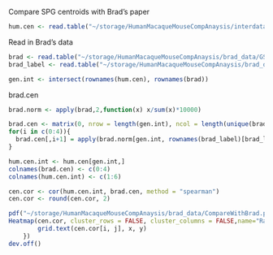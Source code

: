 Compare SPG centroids with Brad's paper
```r
hum.cen <- read.table("~/storage/HumanMacaqueMouseCompAnaysis/interdata/SPG_centroids/HumanSPGCluster_AllGene_Centroids.txt", row.names = 1, header = TRUE)
```

Read in Brad's data
```r
brad <- read.table("~/storage/HumanMacaqueMouseCompAnaysis/brad_data/GSE112013_Combined_UMI_table.txt", row.names = 1, header = TRUE)
brad_label <- read.table("~/storage/HumanMacaqueMouseCompAnaysis/brad_data/spermatogonia_labels_dot.txt",row.names = 1,header = TRUE)
```

```r
gen.int <- intersect(rownames(hum.cen), rownames(brad))
```

brad.cen
```r
brad.norm <- apply(brad,2,function(x) x/sum(x)*10000)
```

```r
brad.cen <- matrix(0, nrow = length(gen.int), ncol = length(unique(brad_label$States)))
for(i in c(0:4)){
  brad.cen[,i+1] = apply(brad.norm[gen.int, rownames(brad_label)[brad_label$States==i]],1,mean)
}
```

```r
hum.cen.int <- hum.cen[gen.int,]
colnames(brad.cen) <- c(0:4)
colnames(hum.cen.int) <- c(1:6)
```

```r
cen.cor <- cor(hum.cen.int, brad.cen, method = "spearman")
cen.cor <- round(cen.cor, 2)
```

```r
pdf("~/storage/HumanMacaqueMouseCompAnaysis/brad_data/CompareWithBrad.pdf",width = 5, height = 4)
Heatmap(cen.cor, cluster_rows = FALSE, cluster_columns = FALSE,name="Rank correlation",cell_fun = function(j, i, x, y, w, h, col) {
        grid.text(cen.cor[i, j], x, y)
    })
dev.off()
```


